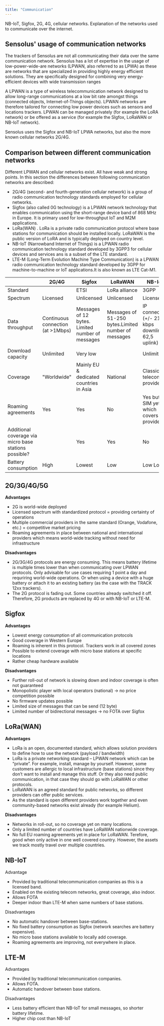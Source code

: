 ```yaml
---
title: "Communication"
---
```


NB-IoT, Sigfox, 2G, 4G, cellular networks. Explanation of the networks used to communicate over the internet.

## Sensolus' usage of communication networks

The trackers of Sensolus are not all communicating their data over the same communication network. Sensolus has a lot of expertise in the usage of low-power-wide-are networks (LPWAN, also referred to as LPWA) as these are networks that are specialized in providing highly energy efficient solutions. They are specifically designed for combining very energy-efficient devices with wide transmission ranges

A LPWAN is a type of wireless telecommunication network designed to allow long-range communications at a low bit rate amongst things (connected objects, Internet-of-Things objects). LPWAN networks are therefore tailored for connecting low power devices such as sensors and locations trackers. LPWAN can be managed privately (for example the LoRA network) or be offered as a service (for example the SIgfox, LoRaWAN or NB-IoT network).

Sensolus uses the Sigfox and NB-IoT LPWA networks, but also the more known cellular networks 2G/4G.

## Comparison between different communication networks

Different LPWAN and cellular networks exist. All have weak and strong points. In this section the differences between following communication networks are described:

* 2G/4G (second- and fourth-generation cellular network) is a group of radio communication technology standards employed for cellular networks.
* Sigfox (also called 0G technology) is a LPWAN network technology that enables communication using the short-range device band of 868 MHz in Europe. It is primary used for low-throughput IoT and M2M applications.
* LoRa(WAN) . LoRa is a private radio communication protocol where base stations for communication should be installed locally. LoRaWAN is the public version of LoRA and is typically deployed on country level.
* NB-IoT (Narrowband Internet of Things) is a LPWAN radio communication technology standard developed by 3GPP3 for cellular devices and services ans is a subset of the LTE standard.
* LTE-M (Long-Term Evolution Machine Type Communication) is a LPWAN radio communication technology standard developed by 3GPP for machine-to-machine or IoT applications.It is also known as LTE Cat-M1.

|                                                       | 2G/4G                             | Sigfox                                           | LoRaWAN                                             | NB-IoT                                            | LTE-M                                         |
| ----------------------------------------------------- | --------------------------------- | ------------------------------------------------ | --------------------------------------------------- | ------------------------------------------------- | --------------------------------------------- |
| Standard                                              |                                   | ETSI                                             | LoRa alliance                                       | 3GPP                                              | 3GPP                                          |
| Spectrum                                              | Licensed                          | Unlicensed                                       | Unlicensed                                          | Licensed                                          | Licensed                                      |
| Data throughput                                       | Continuous connection (at >1Mbps) | Messages of 12 bytes. Limited number of messages | Messages of 51-250 bytes.Limited number of messages | IP connection (+/- 21 kbps downlink, 62,5 uplink) | IP connection(at \<=1Mbps)                    |
| Download capacity                                     | Unlimited                         | Very low                                         |                                                     | Unlimited                                         | Unlimited                                     |
| Coverage                                              | "Worldwide"                       | Mainly EU & dedicated countries in Asia          | National                                            | Classical telecom providers                       | Classical telecom providers                   |
| Roaming agreements                                    | Yes                               | Yes                                              | No                                                  | Yes but no SIM yet which covers all providers     | Yes but no SIM yet which covers all providers |
| Additional coverage via micro base stations possible? |                                   | Yes                                              | Yes                                                 | No                                                | No                                            |
| Battery consumption                                   | High                              | Lowest                                           | Low                                                 | Low Low                                           |                                               |

## 2G/3G/4G/5G

**Advantages**

* 2G is world-wide deployed
* Licensed spectrum with standardized protocol = providing certainty of operations
* Multiple commercial providers in the same standard (Orange, Vodafone, etc.) = competitive market pricing
* Roaming agreements in place between national and international providers which means world-wide tracking without need for infrastructure

**Disadvantages**

* 2G/3G/4G protocols are energy consuming. This means battery lifetime is multiple times lower than when communicating over LPWAN protocols. Only advisable for use cases requiring 1 point a day and requriring world-wide operations. Or when using a device with a huge battery or attach it to an existing battery (as the case with the TRACK 12xx trackers).
* The 2G protocol is fading out. Some countries already switched it off. Therefore, 2G products are replaced by 4G or with NB-IoT or LTE-M.

## Sigfox

**Advantages**

* Lowest energy consumption of all communication protocols
* Good coverage in Western Europe
* Roaming is inherent in this protocol. Trackers work in all covered zones
* Possible to extend coverage with micro base stations at specific locations
* Rather cheap hardware available

**Disadvantages**

* Further roll-out of network is slowing down and indoor coverage is often not guaranteed
* Monopolistic player with local operators (national) → no price competition possible
* No firmware updates possible
* Limited size of messages that can be send (12 byte)
* Limited number of bidirectional messages → no FOTA over Sigfox

## LoRa(WAN)

**Advantages**

* LoRa is an open, documented standard, which allows solution providers to define how to use the network (payload / bandwidth)
* LoRa is a private networking standard – LPWAN network which can be “private”. For example, install, manage by yourself. However, some customers are allergic to local infrastructure (base stations) since they don’t want to install and manage this stuff. Or they also need public communication, in that case they should go with LoRaWAN or other protocols.
* LoRaWAN is an agreed standard for public networks, so different providers can offer public services.
* As the standard is open different providers work together and even community-based networks exist already (for example Helium).

**Disadvantages**

* Networks in roll-out, so no coverage yet on many locations.
* Only a limited number of countries have LoRaWAN nationwide coverage.
* No full EU roaming agreements yet in place for LoRaWAN. Terefore, good when only active in one well covered country. However, the assets we track mostly travel over multiple countries.

## NB-IoT

Advantage

* Provided by traditional telecommunication companies as this is a licensed band.
* Enabled on the existing telecom networks, great coverage, also indoor.
* Allows FOTA
* Deeper indoor than LTE-M when same numbers of base stations.

Disadvantages

* No automatic handover between base-stations.
* No fixed battery consumption as Sigfox (network searches are battery expensive).
* No micro base stations available to locally add coverage.
* Roaming agreements are improving, not everywhere in place.

## LTE-M

Advantages

* Provided by traditional telecommunication companies.
* Allows FOTA.
* Automatic handover between base stations.

Disadvantages

* Less battery efficient than NB-IoT for small messages, so shorter battery lifetime.
* Higher chip cost than NB-IoT
